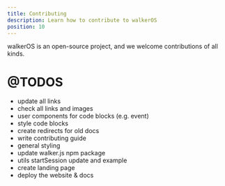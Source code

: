 ```yaml
---
title: Contributing
description: Learn how to contribute to walkerOS
position: 10
---
```


walkerOS is an open-source project, and we welcome contributions of all kinds.

# @TODOS

- update all links
- check all links and images
- user components for code blocks (e.g. event)
- style code blocks
- create redirects for old docs
- write contributing guide
- general styling
- update walker.js npm package
- utils startSession update and example
- create landing page
- deploy the website & docs
